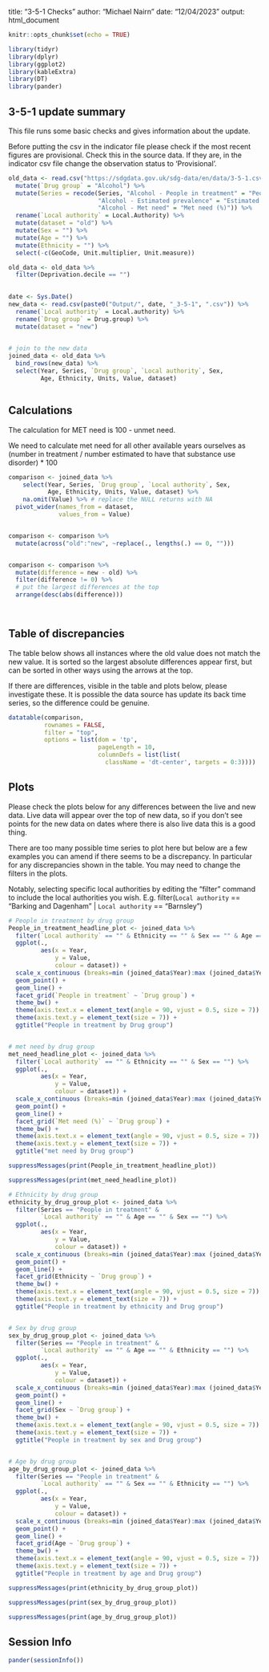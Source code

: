 title: "3-5-1 Checks"
author: "Michael Nairn"
date: "12/04/2023"
output: html_document

```r
knitr::opts_chunk$set(echo = TRUE)
```


```r
library(tidyr)
library(dplyr)
library(ggplot2)
library(kableExtra)
library(DT)
library(pander)
```



   
## 3-5-1 update summary

This file runs some basic checks and gives information about the update.
  
Before putting the csv in the indicator file please check if the most recent 
figures are provisional. Check this in the source data. If they 
are, in the indicator csv file change the observation status to 'Provisional'.



```r
old_data <- read.csv("https://sdgdata.gov.uk/sdg-data/en/data/3-5-1.csv") %>%
  mutate(`Drug group` = "Alcohol") %>%
  mutate(Series = recode(Series, "Alcohol - People in treatment" = "People in treatment",
                         "Alcohol - Estimated prevalence" = "Estimated prevalence",
                         "Alcohol - Met need" = "Met need (%)")) %>%
  rename(`Local authority` = Local.Authority) %>%
  mutate(dataset = "old") %>%
  mutate(Sex = "") %>%
  mutate(Age = "") %>%
  mutate(Ethnicity = "") %>%
  select(-c(GeoCode, Unit.multiplier, Unit.measure))

old_data <- old_data %>%
  filter(Deprivation.decile == "")
  

date <- Sys.Date()
new_data <- read.csv(paste0("Output/", date, "_3-5-1", ".csv")) %>% 
  rename(`Local authority` = Local.authority) %>%
  rename(`Drug group` = Drug.group) %>%
  mutate(dataset = "new")
 

# join to the new data
joined_data <- old_data %>% 
  bind_rows(new_data) %>%
  select(Year, Series, `Drug group`, `Local authority`, Sex, 
         Age, Ethnicity, Units, Value, dataset)



```

## Calculations 
The calculation for MET need is 100 - unmet need. 

We need to calculate met need for all other available years ourselves as (number in treatment / number estimated to have that substance use disorder) * 100



```r
comparison <- joined_data %>% 
    select(Year, Series, `Drug group`, `Local authority`, Sex, 
           Age, Ethnicity, Units, Value, dataset) %>% 
    na.omit(Value) %>% # replace the NULL returns with NA
  pivot_wider(names_from = dataset,
              values_from = Value)


comparison <- comparison %>% 
  mutate(across("old":"new", ~replace(., lengths(.) == 0, "")))


comparison <- comparison %>% 
  mutate(difference = new - old) %>% 
  filter(difference != 0) %>% 
  # put the largest differences at the top
  arrange(desc(abs(difference)))




```

## Table of discrepancies
The table below shows all instances where the old value does not match the new 
value. It is sorted so the largest absolute differences appear first, but can
be sorted in other ways using the arrows at the top.

If there are differences, visible in the table and plots below, please investigate these.
It is possible the data source has update its back time series, so the difference
could be genuine. 


```r
datatable(comparison, 
          rownames = FALSE, 
          filter = "top",
          options = list(dom = 'tp', 
                         pageLength = 10,
                         columnDefs = list(list(
                           className = 'dt-center', targets = 0:3))))
```
  



## Plots
Please check the plots below for any differences between the live and new data.
Live data will appear over the top of new data, so if you don't see points for
the new data on dates where there is also live data this is a good thing. 


There are too many possible time series to plot here 
but below are a few examples you can amend if there seems to be a discrepancy. In 
particular for any discrepancies shown in the table. 
You may need to change the filters in the plots. 

Notably, selecting specific local authorities by editing the "filter" command to 
include the local authorities you wish. 
  E.g.   filter(`Local authority` == "Barking and Dagenham" | 
                `Local authority` == "Barnsley")



```r

# People in treatment by drug group
People_in_treatment_headline_plot <- joined_data %>% 
  filter(`Local authority` == "" & Ethnicity == "" & Sex == "" & Age == "") %>% 
  ggplot(.,
         aes(x = Year,
             y = Value,
             colour = dataset)) +
  scale_x_continuous (breaks=min (joined_data$Year):max (joined_data$Year)) +
  geom_point() +
  geom_line() +
  facet_grid(`People in treatment` ~ `Drug group`) +
  theme_bw() +
  theme(axis.text.x = element_text(angle = 90, vjust = 0.5, size = 7)) +
  theme(axis.text.y = element_text(size = 7)) +
  ggtitle("People in treatment by Drug group")


# met need by drug group
met_need_headline_plot <- joined_data %>% 
  filter(`Local authority` == "" & Ethnicity == "" & Sex == "") %>% 
  ggplot(.,
         aes(x = Year,
             y = Value,
             colour = dataset)) +
  scale_x_continuous (breaks=min (joined_data$Year):max (joined_data$Year)) +
  geom_point() +
  geom_line() +
  facet_grid(`Met need (%)` ~ `Drug group`) +
  theme_bw() +
  theme(axis.text.x = element_text(angle = 90, vjust = 0.5, size = 7)) +
  theme(axis.text.y = element_text(size = 7)) +
  ggtitle("met need by Drug group")


```

```r
suppressMessages(print(People_in_treatment_headline_plot))
```

```r
suppressMessages(print(met_need_headline_plot))
```


```r

# Ethnicity by drug group
ethnicity_by_drug_group_plot <- joined_data %>% 
  filter(Series == "People in treatment" &
         `Local authority` == "" & Age == "" & Sex == "") %>% 
  ggplot(.,
         aes(x = Year,
             y = Value,
             colour = dataset)) +
  scale_x_continuous (breaks=min (joined_data$Year):max (joined_data$Year)) +
  geom_point() +
  geom_line() +
  facet_grid(Ethnicity ~ `Drug group`) +
  theme_bw() +
  theme(axis.text.x = element_text(angle = 90, vjust = 0.5, size = 7)) +
  theme(axis.text.y = element_text(size = 7)) +
  ggtitle("People in treatment by ethnicity and Drug group")


# Sex by drug group
sex_by_drug_group_plot <- joined_data %>% 
  filter(Series == "People in treatment" &
         `Local authority` == "" & Age == "" & Ethnicity == "") %>% 
  ggplot(.,
         aes(x = Year,
             y = Value,
             colour = dataset)) +
  scale_x_continuous (breaks=min (joined_data$Year):max (joined_data$Year)) +
  geom_point() +
  geom_line() +
  facet_grid(Sex ~ `Drug group`) +
  theme_bw() +
  theme(axis.text.x = element_text(angle = 90, vjust = 0.5, size = 7)) +
  theme(axis.text.y = element_text(size = 7)) +
  ggtitle("People in treatment by sex and Drug group")


# Age by drug group
age_by_drug_group_plot <- joined_data %>% 
  filter(Series == "People in treatment" &
         `Local authority` == "" & Sex == "" & Ethnicity == "") %>% 
  ggplot(.,
         aes(x = Year,
             y = Value,
             colour = dataset)) +
  scale_x_continuous (breaks=min (joined_data$Year):max (joined_data$Year)) +
  geom_point() +
  geom_line() +
  facet_grid(Age ~ `Drug group`) +
  theme_bw() +
  theme(axis.text.x = element_text(angle = 90, vjust = 0.5, size = 7)) +
  theme(axis.text.y = element_text(size = 7)) +
  ggtitle("People in treatment by age and Drug group")


```

```r
suppressMessages(print(ethnicity_by_drug_group_plot))
```

```r
suppressMessages(print(sex_by_drug_group_plot))
```

```r
suppressMessages(print(age_by_drug_group_plot))
```




## Session Info
```r
pander(sessionInfo())
```

